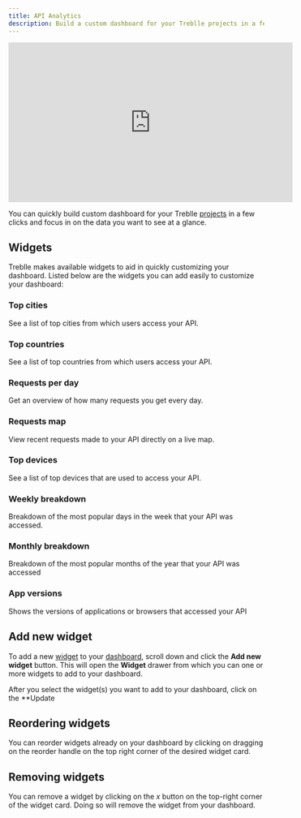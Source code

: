 ```yaml
---
title: API Analytics
description: Build a custom dashboard for your Treblle projects in a few clicks and focus in on the data you want to see.
---
```


<iframe width="560" height="315" src="https://www.youtube.com/embed/tYUOId4WiTY" aria-label="YouTube video player" frameborder="0" allow="accelerometer; autoplay; clipboard-write; encrypted-media; gyroscope; picture-in-picture; web-share" allowfullscreen></iframe>

You can quickly build custom dashboard for your Treblle [projects](/en/dashboard/projects) in a few clicks and focus in on the data you want to see at a glance.

## Widgets

Treblle makes available widgets to aid in quickly customizing your dashboard.
Listed below are the widgets you can add easily to customize your dashboard:

### Top cities

See a list of top cities from which users access your API.

### Top countries

See a list of top countries from which users access your API.

### Requests per day

Get an overview of how many requests you get every day.

### Requests map

View recent requests made to your API directly on a live map.

### Top devices

See a list of top devices that are used to access your API.

### Weekly breakdown

Breakdown of the most popular days in the week that your API was accessed.

### Monthly breakdown

Breakdown of the most popular months of the year that your API was accessed

### App versions

Shows the versions of applications or browsers that accessed your API

## Add new widget

To add a new [widget](/en/dashboard/customize-dashboard#widgets) to your <a href="https://app.treblle.com" target="_blank">dashboard</a>, scroll down and click the **Add new widget** button. This will open the **Widget** drawer from which you can one or more widgets to add to your dashboard.

After you select the widget(s) you want to add to your dashboard, click on the \*\*Update

## Reordering widgets

You can reorder widgets already on your dashboard by clicking on dragging on the reorder handle on the top right corner of the desired widget card.

## Removing widgets

You can remove a widget by clicking on the _x_ button on the top-right corner of the widget card. Doing so will remove the widget from your dashboard.